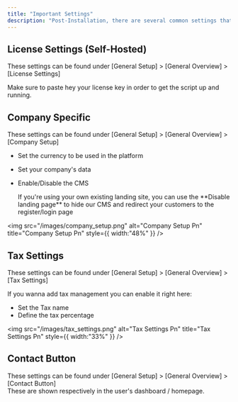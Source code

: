 ```yaml
---
title: "Important Settings"
description: "Post-Installation, there are several common settings that should be reviewed and adjusted as necessary. Time permitting, it's a good idea to go through all the settings for the system and company."
---
```


## License Settings (Self-Hosted)

These settings can be found under [General Setup] \> [General Overview] \> [License Settings]

Make sure to paste hey your license key in order to get the script up and running.

## Company Specific

These settings can be found under [General Setup] \> [General Overview] \> [Company Setup]

- Set the currency to be used in the platform
- Set your company's data
- Enable/Disable the CMS

  <Note>
    If you're using your own existing landing site, you can use the **Disable landing page** to hide our CMS and redirect your customers to the register/login page
  </Note>

<img
  src="/images/company_setup.png"
  alt="Company Setup Pn"
  title="Company Setup Pn"
  style={{ width:"48%" }}
/>

## Tax Settings

These settings can be found under [General Setup] \> [General Overview] \> [Tax Settings]

If you wanna add tax management you can enable it right here:

- Set the Tax name
- Define the tax percentage

<img
  src="/images/tax_settings.png"
  alt="Tax Settings Pn"
  title="Tax Settings Pn"
  style={{ width:"33%" }}
/>

## Contact Button

These settings can be found under [General Setup] \> [General Overview] \> [Contact Button]\
These are shown respectively in the user's dashboard / homepage.
